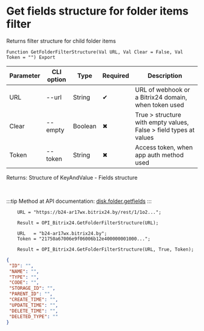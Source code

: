 ﻿---
sidebar_position: 11
---


# Get fields structure for folder items filter
 Returns filter structure for child folder items



`Function GetFolderFilterStructure(Val URL, Val Clear = False, Val Token = "") Export`

  | Parameter | CLI option | Type | Required | Description |
  |-|-|-|-|-|
  | URL | --url | String | &#x2714; | URL of webhook or a Bitrix24 domain, when token used |
  | Clear | --empty | Boolean | &#x2716; | True > structure with empty values, False > field types at values |
  | Token | --token | String | &#x2716; | Access token, when app auth method used |

  
  Returns:  Structure of KeyAndValue - Fields structure

<br/>

:::tip
Method at API documentation: [disk.folder.getfields](https://dev.1c-bitrix.ru/rest_help/disk/folder/disk_folder_getfields.php)
:::
<br/>


```bsl title="1C:Enterprise/OneScript code example"
    URL = "https://b24-ar17wx.bitrix24.by/rest/1/1o2...";

    Result = OPI_Bitrix24.GetFolderFilterStructure(URL);

    URL   = "b24-ar17wx.bitrix24.by";
    Token = "21750a67006e9f06006b12e400000001000...";

    Result = OPI_Bitrix24.GetFolderFilterStructure(URL, True, Token);
```
 



```json title="Result"
{
 "ID": "",
 "NAME": "",
 "TYPE": "",
 "CODE": "",
 "STORAGE_ID": "",
 "PARENT_ID": "",
 "CREATE_TIME": "",
 "UPDATE_TIME": "",
 "DELETE_TIME": "",
 "DELETED_TYPE": ""
}
```

